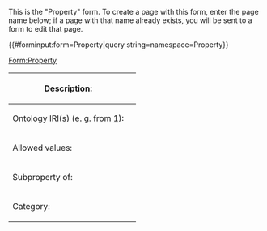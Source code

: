<noinclude>
This is the "Property" form.
To create a page with this form, enter the page name below;
if a page with that name already exists, you will be sent to a form to edit that page.

{{#forminput:form=Property|query string=namespace=Property}}

</noinclude><includeonly>
<div id="wikiPreview" style="display: none; padding-bottom: 25px; margin-bottom: 25px; border-bottom: 1px solid #AAAAAA;"></div>
[[Form:Property]]
{{{for template|OslTemplate:Property|label=Property}}}
{| class="formtable"
! Description: 
| {{{field|description|input type=textarea|editor=visualeditor|class=toolbarOnTop}}}
|-
! Ontology IRI(s) (e. g. from [http://www.qudt.org/doc/DOC_VOCAB-QUANTITY-KINDS.html]): 
| {{{field|ontology_iri|input type=tokens|list|delimiter=;}}}
|-
! Allowed values: 
| {{{field|allowed_value|input type=tokens|list|delimiter=;}}}
|-
! Subproperty of: 
| {{{field|subproperty_of|input type=combobox|values from category=LIMS/Property}}}
<!-- | {{{field|subproperty_of|input type=combobox|values from namespace=Property}}} -->
|-
! Category: 
| {{{field|category|input type=combobox|values from namespace=Category}}}
|}
{{{end template}}}

{{{standard input|save}}} {{{standard input|cancel}}}
</includeonly>